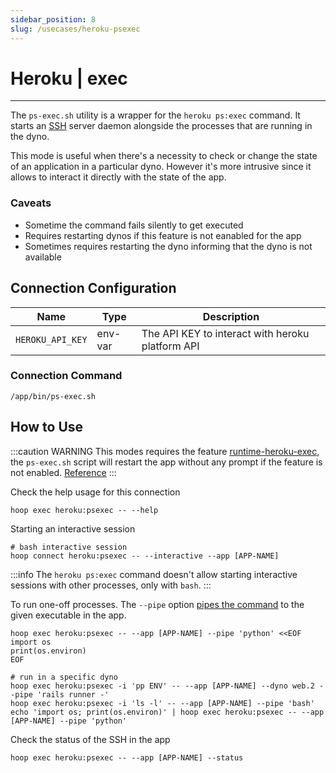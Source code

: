 ```yaml
---
sidebar_position: 8
slug: /usecases/heroku-psexec
---
```



# Heroku | exec

<ConnectOnHoopButton url='https://app.hoop.dev/connections/command-line/new?data=ewogICAgIm5hbWUiOiJteS1oZXJva3UtZXhlYyIsCiAgICAidHlwZSI6ImNvbW1hbmQtbGluZSIsCiAgICAiaWNvbl9uYW1lIjogImhlcm9rdSIsCiAgICAic2VjcmV0IjogewogICAgICAgICJlbnZ2YXI6SEVST0tVX0FQSV9LRVkiOiIiCiAgICB9LAogICAgImNvbW1hbmQiOiBbIi9hcHAvYmluL3BzLWV4ZWMuc2giXQp9' />

---

The `ps-exec.sh` utility is a wrapper for the `heroku ps:exec` command. It starts an [SSH](https://en.wikipedia.org/wiki/Secure_Shell) server daemon alongside the processes that are running in the dyno.

This mode is useful when there's a necessity to check or change the state of an application in a particular dyno. However it's more intrusive since it allows to interact it directly with the state of the app.

### Caveats

- Sometime the command fails silently to get executed
- Requires restarting dynos if this feature is not eanabled for the app
- Sometimes requires restarting the dyno informing that the dyno is not available

## Connection Configuration

| Name             | Type    | Description                                      |
| ---------------- | ------- | ------------------------------------------------ |
| `HEROKU_API_KEY` | env-var | The API KEY to interact with heroku platform API |

### Connection Command

```shell
/app/bin/ps-exec.sh
```

## How to Use

:::caution WARNING
This modes requires the feature [runtime-heroku-exec](https://devcenter.heroku.com/articles/exec), the `ps-exec.sh` script will restart the app without any prompt if the feature is not enabled. [Reference](https://github.com/hoophq/heroku-hoop-agent/blob/main/bin/ps-exec.sh)
:::

Check the help usage for this connection

```shell
hoop exec heroku:psexec -- --help
```

Starting an interactive session

```shell
# bash interactive session
hoop connect heroku:psexec -- --interactive --app [APP-NAME]
```

:::info
The `heroku ps:exec` command doesn't allow starting interactive sessions with other processes, only with `bash`.
:::

To run one-off processes. The `--pipe` option [pipes the command](<https://en.wikipedia.org/wiki/Pipeline_(Unix)>) to the given executable in the app.

```shell
hoop exec heroku:psexec -- --app [APP-NAME] --pipe 'python' <<EOF
import os
print(os.environ)
EOF
```

```shell
# run in a specific dyno
hoop exec heroku:psexec -i 'pp ENV' -- --app [APP-NAME] --dyno web.2 --pipe 'rails runner -'
hoop exec heroku:psexec -i 'ls -l' -- --app [APP-NAME] --pipe 'bash'
echo 'import os; print(os.environ)' | hoop exec heroku:psexec -- --app [APP-NAME] --pipe 'python'
```

Check the status of the SSH in the app

```shell
hoop exec heroku:psexec -- --app [APP-NAME] --status
```
